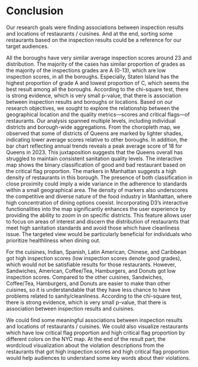 # Conclusion

Our research goals were finding associations between inspection results and locations of restaurants / cuisines. And at the end, sorting some restaurants based on the inspection results could be a reference for our target audiences. 

All the boroughs have very similar average inspection scores around 23 and distribution. The majority of the cases has similar proportion of grades as the majority of the inspections grades are A (0-13), which are low inspection scores, in all the boroughs. Especially, Staten Island has the highest proportion of grade A and lowest proportion of C, which seems the best result among all the boroughs. According to the chi-square test, there is strong evidence, which is very small p-value, that there is association between inspection results and boroughs or locations.
Based on our research objectives, we sought to explore the relationship between the geographical location and the quality metrics—scores and critical flags—of restaurants. Our analysis spanned multiple levels, including individual districts and borough-wide aggregations. From the choropleth map, we observed that some of districts of Queens are marked by lighter shades, indicating lower average scores relative to other boroughs. In addition, the bar chart reflecting annual trends reveals a peak average score of 18 for Queens in 2023. This juxtaposition suggests that the Queens overall has struggled to maintain consistent sanitation quality levels. The interactive map shows the binary classification of good and bad restaurant based on the critical flag proportion. The markers in Manhattan suggests a high density of restaurants in this borough. The presence of both classification in close proximity could imply a wide variance in the adherence to standards within a small geographical area. The density of markers also underscores the competitive and diverse nature of the food industry in Manhattan, where high concentration of dining options coexist. Incorporating D3's interactive functionalities into the map significantly enhances the user experience by providing the ability to zoom in on specific districts. This feature allows user to focus on areas of interest and discern the distribution of restaurants that meet high sanitation standards and avoid those which have cleanliness issue. The targeted view would be particularly beneficial for individuals who prioritize healthliness when dining out.

For the cuisines, Indian, Spanish, Latin American, Chinese, and Caribbean got high inspection scores (low inspection scores denote good grades), which would not be satisfiable results for those restaurants. However, Sandwiches, American, Coffee/Tea, Hamburgers, and Donuts got low inspection scores. Compared to the other cuisines, Sandwiches, Coffee/Tea, Hamburgers, and Donuts are easier to make than other cuisines, so it is understandable that they have less chance to have problems related to sanity/cleanliness. According to the chi-square test, there is strong evidence, which is very small p-value, that there is association between inspection results and cuisines.

We could find some meaningful associations between inspection results and locations of restaurants / cuisines. We could also visualize restaurants which have low critical flag proportion and high critical flag proportion by different colors on the NYC map. At the end of the result part, the wordcloud visualization about the violation descriptions from the restaurants that got high inspection scores and high critical flag proportion would help audiences to understand some key words about their violations.

